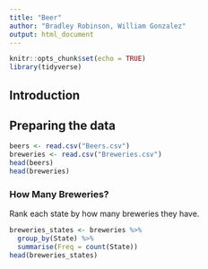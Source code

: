 ```yaml
---
title: "Beer"
author: "Bradley Robinson, William Gonzalez"
output: html_document
---
```


```r
knitr::opts_chunk$set(echo = TRUE)
library(tidyverse)
```
## Introduction

## Preparing the data

```r
beers <- read.csv("Beers.csv")
breweries <- read.csv("Breweries.csv")
head(beers)
head(breweries)
```

### How Many Breweries?

Rank each state by how many breweries they have.

```r
breweries_states <- breweries %>%
  group_by(State) %>%
  summarise(Freq = count(State))
head(breweries_states)
```

